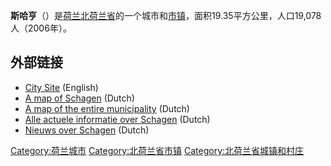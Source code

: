 {{Unreferenced|time=2018-08-19T13:43:57+00:00}}
'''斯哈亨'''（{{lang-nl|Schagen}}）是[[荷兰|荷兰]][[北荷兰省|北荷兰省]]的一个城市和[[市镇_(荷兰)|市镇]]，面积19.35平方公里，人口19,078人（2006年）。

==外部链接==
*[https://web.archive.org/web/20080413013240/http://www.schagen.nl/index.php?simaction=content&mediumid=1&pagid=229 City Site] (English)
*[https://web.archive.org/web/20081011042110/http://www.plattegronden.nl/schagen/index.html A map of Schagen] (Dutch)
*[https://web.archive.org/web/20081011041102/http://www.plattegronden.nl/gemeenteschagen/index.html A map of the entire municipality] (Dutch)
*[http://www.rondjeschagen.nl Alle actuele informatie over Schagen] {{Wayback|url=http://www.rondjeschagen.nl/ |date=20090407034816 }} (Dutch)
*[http://www.schagenvandaag.nl Nieuws over Schagen] {{Wayback|url=http://www.schagenvandaag.nl/ |date=20210117193024 }} (Dutch)

{{Netherlands-geo-stub}}
{{North Holland Province}}
[[Category:荷兰城市|Category:荷兰城市]]
[[Category:北荷兰省市镇|Category:北荷兰省市镇]]
[[Category:北荷兰省城镇和村庄|Category:北荷兰省城镇和村庄]]